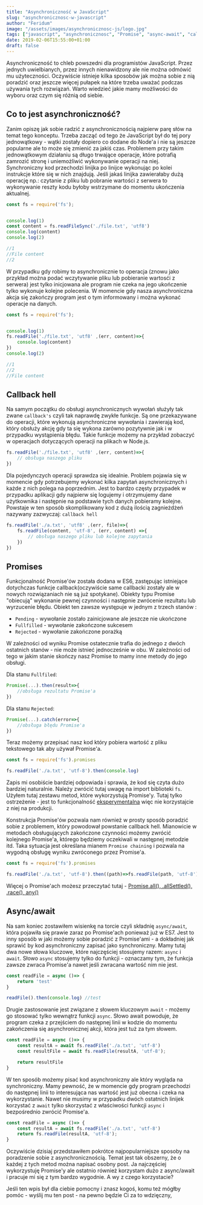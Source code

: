 ```yaml
---
title: "Asynchroniczność w JavaScript"
slug: "asynchronicznosc-w-javascript"
author: "Feridum"
image: "/assets/images/asynchronicznosc-js/logo.jpg"
tags: ["javascript", "asynchronicznosc", "Promise", "async-await", "callback"]
date: 2019-02-06T15:55:00+01:00
draft: false
---
```


Asynchroniczność to chleb powszedni dla programistów JavaScript. Przez jednych uwielbianych, przez innych nienawidzony ale nie można odmówić mu użyteczności. Oczywiście istnieje kilka sposobów jak można sobie z nią poradzić oraz jeszcze więcej pułapek na które trzeba uważać podczas używania tych rozwiązań. Warto wiedzieć jakie mamy możliwości do wyboru oraz czym się różnią od siebie.


## Co to jest asynchroniczność?

Zanim opiszę jak sobie radzić z asynchronicznością najpierw parę słów na temat tego konceptu. Trzeba zacząć od tego że JavaScript był do tej pory jednowątkowy - wątki zostały dopiero co dodane do Node'a i nie są jeszcze popularne ale to może się zmienić za jakiś czas. Problemem przy takim jednowątkowym działaniu są długo trwające operacje, które potrafią zamrozić stronę i uniemożliwić wykonywanie operacji na niej. Synchroniczny kod przechodzi linijka po linijce wykonując po kolei instrukcje które się w nich znajdują. Jeśli jakaś linijka zawierałaby dużą operację np.: czytanie z pliku lub pobranie wartości z serwera to wykonywanie reszty kodu byłoby wstrzymane do momentu ukończenia aktualnej.  

```js
const fs = require('fs');


console.log(1)
const content = fs.readFileSync('./file.txt', 'utf8')
console.log(content)
console.log(2)

//1
//File content
//2

```

W przypadku gdy robimy to asynchronicznie to operacja (znowu jako przykład można podać wczytywanie pliku lub pobieranie wartosći z serwera) jest tylko inicjowana ale program nie czeka na jego ukończenie tylko wykonuje kolejne polecenia. W momencie gdy nasza asynchroniczna akcja się zakończy program jest o tym informowany i można wykonać operacje na danych.

```js
const fs = require('fs');


console.log(1)
fs.readFile('./file.txt', 'utf8' ,(err, content)=>{
    console.log(content)
})
console.log(2)

//1
//2
//File content
```

## Callback hell

Na samym początku do obsługi asynchronicznych wywołań służyły tak zwane `callback's` czyli tak naprawdę zwykłe funkcje. Są one przekazywane do operacji, które wykonują asynchroniczne wywołania i zawierają kod, który obsłuży akcję gdy ta się wykona zarówno pozytywnie jak i w przypadku wystąpienia błędu. Takie funkcje możemy na przykład zobaczyć w operacjach dotyczących operacji na plikach w Node.js.

```js
fs.readFile('./file.txt', 'utf8' ,(err, content)=>{
    // obsługa naszego pliku
})
```

Dla pojedynczych operacji sprawdza się idealnie. Problem pojawia się w momencie gdy potrzebujemy wykonać kilka zapytań asynchronicznych i każde z nich polega na poprzednim. Jest to bardzo częsty przypadek w przypadku aplikacji gdy najpierw się logujemy i otrzymujemy dane użytkownika i następnie na podstawie tych danych pobieramy kolejne. Powstaje w ten sposób skomplikowany kod z dużą ilością zagnieżdżeń nazywany zazwyczaj: `callback hell`

```js
fs.readFile('./a.txt', 'utf8' ,(err, file)=>{
    fs.readFile(content, 'utf-8', (err, content) =>{
        // obsługa naszego pliku lub kolejne zapytania
    })
})
```

## Promises
Funkcjonalność Promise'ów została dodana w ES6, zastępując istniejące dotychczas funkcje callback(oczywiście same callbacki zostały ale w nowych rozwiązaniach nie są już spotykane). Obiekty typu Promise "obiecują" wykonanie pewnej czynności i następnie zwrócenie rezultatu lub wyrzucenie błędu. Obiekt ten zawsze występuje w jednym z trzech stanów : 

- `Pending` - wywołanie zostało zainicjowane ale jeszcze nie ukończone
- `Fullfilled` - wywołanie zakończone sukcesem
- `Rejected` - wywołanie zakończone porażką

W zależności od wyniku Promise ostatecznie trafia do jednego z dwóch ostatnich stanów - nie może istnieć jednocześnie w obu. W zależności od tego w jakim stanie skończy nasz Promise to mamy inne metody do jego obsługi.

Dla stanu `Fullfiled`:

```js
Promise(...).then(result=>{
    //obsługa rezultatu Promise'a
})

``` 

Dla stanu `Rejected`: 

```js
Promise(...).catch(error=>{
    //obsługa błędu Promise'a
})
```

Teraz możemy przepisać nasz kod który pobiera wartość z pliku tekstowego tak aby używał Promise'a. 

```js
const fs = require('fs').promises

fs.readFile('./a.txt', 'utf-8').then(console.log)

```

Zapis mi osobiście bardziej odpowiada i sprawia, że kod się czyta dużo bardziej naturalnie. Należy zwrócić tutaj uwagę na import biblioteki `fs`. Użyłem tutaj zestawu metod, które wykorzystują Promise'y. Tutaj tylko ostrzeżenie - jest to funkcjonalność [eksperymentalna](https://nodejs.org/dist/latest-v10.x/docs/api/fs.html#fs_fs_promises_api) więc nie korzystajcie z niej na produkcji.

Konstrukcja Promise'ów pozwala nam również w prosty sposób poradzić sobie z problemem, który powodował powstanie callback hell. Mianowicie w metodach obsługujących zakończone czynności możemy zwrócić kolejnego Promise'a, którego będziemy oczekiwali w następnej metodzie itd. Taka sytuacja jest określana mianem `Promise chaining` i pozwala na wygodną obsługę wyniku zwróconego przez Promise'a.

```js
const fs = require('fs').promises

fs.readFile('./a.txt', 'utf-8').then((path)=>fs.readFile(path, 'utf-8')).then(console.log)

```

Więcej o Promise'ach możesz przeczytać tutaj - [Promise.all(), .allSettled(), .race(), any()](https://fsgeek.pl/post/javascript-promise-all-allsettled-race-any/)


## Async/await

Na sam koniec zostawiłem wisienkę na torcie czyli składnię `async/await`, która pojawiła się prawie zaraz po Promise'ach ponieważ już w ES7. Jest to inny sposób w jaki możemy sobie poradzić z Promise'ami - a dokładniej jak sprawić by kod asynchroniczny zapisać jako synchroniczny. Mamy tutaj dwa nowe słowa kluczowe, które najczęściej stosujemy razem: `async` i `await`.  Słowo `async` stosujemy tylko do funkcji - oznaczamy tym, że funkcja zawsze zwraca Promise'a nawet jeśli zwracana wartość nim nie jest. 

```js
const readFile = async ()=> {
    return 'test'
}

readFile().then(console.log) //test
```


Drugie zastosowanie jest związane z słowem kluczowym `await` - możemy go stosować tylko wewnątrz funkcji `async`. 
Słowo await powoduje, że program czeka z przejściem do następnej linii w kodzie do momentu zakończenia się asynchronicznej akcji, która jest tuż za tym słowem.

```js
const readFile = async ()=> {
    const resultA = await fs.readFile('./a.txt', 'utf-8')
    const resultFile = await fs.readFile(resultA, 'utf-8');

    return resultFile
}
```

W ten sposób możemy pisać kod asynchroniczny ale który wygląda na synchroniczny. Mamy pewność, że w momencie gdy program przechodzi do następnej linii to interesująca nas wartość jest już obecna i czeka na wykorzystanie. Nawet nie musimy w przypadku dwóch ostatnich linijek korzystać z `await` tylko skorzystać z właściwości funkcji `async` i bezpośrednio zwrócić Promise'a.

```js
const readFile = async ()=> {
    const resultA = await fs.readFile('./a.txt', 'utf-8')
    return fs.readFile(resultA, 'utf-8');
}
```

Oczywiście dzisiaj przedstawiłem pokrótce najpopularniejsze sposoby na poradzenie sobie z asynchronicznością. Temat jest tak obszerny, że o każdej z tych metod można napisać osobny post. Ja najczęściej wykorzystuję Promise'y ale ostatnio również korzystam dużo z async/await i pracuje mi się z tym bardzo wygodnie. A wy z czego korzystacie? 

Jeśli ten wpis był dla ciebie pomocny i znasz kogoś, komu też mógłby pomóc - wyślij mu ten post - na pewno będzie Ci za to wdzięczny, 